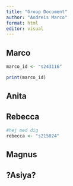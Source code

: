 ```yaml
---
title: "Group Document"
author: "Andreis Marco"
format: html
editor: visual
---
```


## Marco

```r
marco_id <- "s243116"
```

```r
print(marco_id)
```

## Anita

## Rebecca

```r
#hej med dig
rebecca <- "s215024"
```

## Magnus

## ?Asiya?
